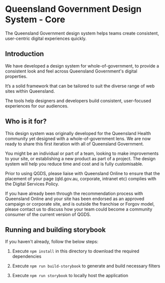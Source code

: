 
<Meta title="Introduction" />

# Queensland Government Design System - Core

The Queensland Government design system helps teams create consistent, user-centric digital experiences quickly.

## Introduction

We have developed a design system for whole-of-government, to provide a consistent look and feel across Queensland Government's digital properties.

It’s a solid framework that can be tailored to suit the diverse range of web sites within Queensland.

The tools help designers and developers build consistent, user-focused experiences for our audiences.

## Who is it for?

This design system was originally developed for the Queensland Health community yet designed with a whole-of-government lens. We are now ready to share this first iteration with all of Queensland Government.

You might be an individual or part of a team, looking to make improvements to your site, or establishing a new product as part of a project. The design system will help you reduce time and cost and is fully customisable.

Prior to using QGDS, please liaise with Queensland Online to ensure that the placement of your page (qld.gov.au, corporate, intranet etc) complies with the Digital Services Policy.

If you have already been through the recommendation process with Queensland Online and your site has been endorsed as an approved campaign or corporate site, and is outside the franchise or Forgov model, please contact us to discuss how your team could become a community consumer of the current version of QGDS.

## Running and building storybook

If you haven't already, follow the below steps:

1. Execute `npm install` in this directory to download the required dependencies

2. Execute `npm run build-storybook` to generate and build necessary filters

3. Execute `npm run storybook` to locally host the application
